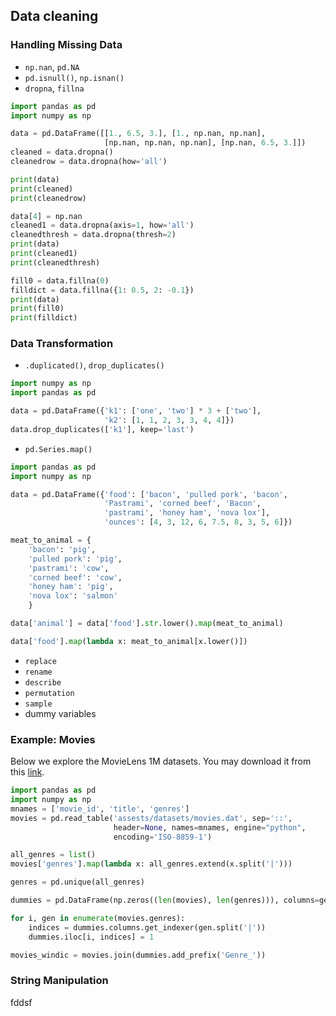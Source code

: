
## Data cleaning

### Handling Missing Data

- `np.nan`, `pd.NA`
- `pd.isnull()`, `np.isnan()`
- `dropna`, `fillna`


::: {#exm-}

```python
import pandas as pd
import numpy as np

data = pd.DataFrame([[1., 6.5, 3.], [1., np.nan, np.nan], 
                     [np.nan, np.nan, np.nan], [np.nan, 6.5, 3.]])
cleaned = data.dropna()
cleanedrow = data.dropna(how='all')

print(data)
print(cleaned)
print(cleanedrow)

data[4] = np.nan
cleaned1 = data.dropna(axis=1, how='all')
cleanedthresh = data.dropna(thresh=2)
print(data)
print(cleaned1)
print(cleanedthresh)

fill0 = data.fillna(0)
filldict = data.fillna({1: 0.5, 2: -0.1})
print(data)
print(fill0)
print(filldict)
```

:::


### Data Transformation

- `.duplicated()`, `drop_duplicates()`


::: {#exm-}

```python
import numpy as np
import pandas as pd

data = pd.DataFrame({'k1': ['one', 'two'] * 3 + ['two'], 
                     'k2': [1, 1, 2, 3, 3, 4, 4]})
data.drop_duplicates(['k1'], keep='last')
```
:::


- `pd.Series.map()`


::: {#exm-}

```python
import pandas as pd
import numpy as np

data = pd.DataFrame({'food': ['bacon', 'pulled pork', 'bacon',
                     'Pastrami', 'corned beef', 'Bacon',
                     'pastrami', 'honey ham', 'nova lox'],
                     'ounces': [4, 3, 12, 6, 7.5, 8, 3, 5, 6]})

meat_to_animal = {
    'bacon': 'pig',
    'pulled pork': 'pig',
    'pastrami': 'cow',
    'corned beef': 'cow',
    'honey ham': 'pig',
    'nova lox': 'salmon'
    }

data['animal'] = data['food'].str.lower().map(meat_to_animal)

data['food'].map(lambda x: meat_to_animal[x.lower()])
```

:::

- `replace`
- `rename`
<!-- - `pd.cut(ages, bins)` -->
- `describe`
- `permutation`
- `sample`
- dummy variables

### Example: Movies

Below we explore the MovieLens 1M datasets. You may download it from this [link](assests/datasets/movies.dat). 

```python
import pandas as pd
import numpy as np
mnames = ['movie_id', 'title', 'genres']
movies = pd.read_table('assests/datasets/movies.dat', sep='::',
                       header=None, names=mnames, engine="python",
                       encoding='ISO-8859-1')

all_genres = list()
movies['genres'].map(lambda x: all_genres.extend(x.split('|')))

genres = pd.unique(all_genres)

dummies = pd.DataFrame(np.zeros((len(movies), len(genres))), columns=genres)

for i, gen in enumerate(movies.genres):
    indices = dummies.columns.get_indexer(gen.split('|'))
    dummies.iloc[i, indices] = 1

movies_windic = movies.join(dummies.add_prefix('Genre_'))
```


### String Manipulation



::: {#thm-} 
fddsf

:::